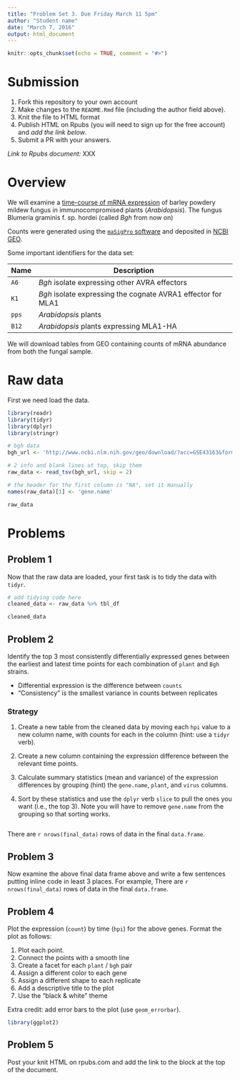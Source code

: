 ```yaml
---
title: "Problem Set 3. Due Friday March 11 5pm"
author: "Student name"
date: "March 7, 2016"
output: html_document
---
```


```r
knitr::opts_chunk$set(echo = TRUE, comment = "#>")
```

# Submission

1. Fork this repository to your own account
1. Make changes to the `README.Rmd` file (including the author field above).
1. Knit the file to HTML format
1. Publish HTML on Rpubs (you will need to sign up for the free account) and *add the link below*.
1. Submit a PR with your answers.

*Link to Rpubs document:* XXX

# Overview 

We will examine a [time-course of mRNA expression][1] of barley powdery mildew fungus in immunocompromised plants (*Arabidopsis*). The fungus Blumeria graminis f. sp. hordei (called *Bgh* from now on)

Counts were generated using the [`maSigPro` software][3] and deposited in [NCBI GEO][2].

[1]: http://www.ncbi.nlm.nih.gov/pubmed/23175786
[2]: http://www.ncbi.nlm.nih.gov/geo/query/acc.cgi?acc=GSE43163  
[3]: http://bioinformatics.oxfordjournals.org/content/30/18/2598.full

Some important identifiers for the data set:

| Name | Description |
| ---- | ----------- |
| `A6` | *Bgh* isolate expressing other AVRA effectors |
| `K1` | *Bgh* isolate expressing the cognate AVRA1 effector for MLA1|
| `pps` | *Arabidopsis* plants |
| `B12` | *Arabidopsis* plants expressing MLA1-HA|

We will download tables from GEO containing counts of mRNA abundance from both the fungal sample.

# Raw data

First we need load the data.

```r
library(readr)
library(tidyr)
library(dplyr)
library(stringr)

# bgh data
bgh_url <- 'http://www.ncbi.nlm.nih.gov/geo/download/?acc=GSE43163&format=file&file=GSE43163_CompleteCountTable_Bgh.txt.gz'

# 2 info and blank lines at top, skip them
raw_data <- read_tsv(bgh_url, skip = 2)

# the header for the first column is "NA", set it manually
names(raw_data)[1] <- 'gene.name'

raw_data
```

# Problems

## Problem 1

Now that the raw data are loaded, your first task is to tidy the data with `tidyr`.

```r
# add tidying code here
cleaned_data <- raw_data %>% tbl_df

cleaned_data
```

## Problem 2

Identify the top 3 most consistently differentially expressed genes between the earliest and latest time points for each combination of `plant` and `Bgh` strains.

- Differential expression is the difference between `counts`
- "Consistency" is the smallest variance in counts between replicates

### Strategy

1. Create a new table from the cleaned data by moving each `hpi` value to a new column name, with counts for each in the column (hint: use a `tidyr` verb).

2. Create a new column containing the expression difference between the relevant time points.

3. Calculate summary statistics (mean and variance) of the expression differences by grouping (hint) the `gene.name`, `plant`, and `virus` columns.

4. Sort by these statistics and use the `dplyr` verb `slice` to pull the ones you want (i.e., the top 3). Note you will have to remove `gene.name` from the grouping so that sorting works.

```r
```

There are `r nrows(final_data)` rows of data in the final `data.frame`.

## Problem 3

Now examine the above final data frame above and write a few sentences putting inline code in least 3 places. For example, There are `r nrows(final_data)` rows of data in the final `data.frame`.

## Problem 4

Plot the expression (`count`) by time (`hpi`) for the above genes. Format the plot as follows:

1. Plot each point.
1. Connect the points with a smooth line 
1. Create a facet for each `plant` / `bgh` pair 
1. Assign a different color to each gene 
1. Assign a different shape to each replicate 
1. Add a descriptive title to the plot 
1. Use the "black & white" theme

Extra credit: add error bars to the plot (use `geom_errorbar`).

```r
library(ggplot2)
```

## Problem 5

Post your knit HTML on rpubs.com and add the link to the block at the top of the document.

